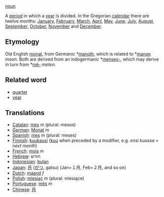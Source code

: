 [[noun]]

A [[period]] in which a [[year]] is divided. In the Gregorian [[calendar]] there are twelve months: [[January]], [[February]], [[March]], [[April]], [[May]], [[June]], [[July]], [[August]], [[September]], [[October]], [[November]] and [[December]].

==Etymology==
Old English [[monat]], from Germanic *[[manoth]], which is related to *[[manon]] ''moon''. Both are derived from an indogermanic *[[menses-]], which may derive in turn from *[[mê-]] ''meten''.

==Related word==

* [[quarter]] 
* [[year]]
==Translations==
*[[Catalan]]: [[mes]] ''m'' (plural: mesos)
*[[German]]: [[Monat]] ''m''
*[[Spanish]]: [[mes]] ''m'' (plural: meses)
*[[Finnish]]: [[kuukausi]] ([[kuu]] when preceded by a modifier, e.g. ''ensi kuussa = next month'')
*[[French]]: [[mois]] ''m''
*[[Hebrew]]: חודש
*[[Indonesian]]: [[bulan]]
*[[Japan]]: [[月]] ([[がつ]], gatsu) (Jan=１月, Feb=２月, and so on)
*[[Dutch]]: [[maand]] ''f''
*[[Polish]]: [[miesiąc]] ''m'' (plural: miesiące)
*[[Portuguese]]: [[mês]] ''m''
*[[Chinese]]: [[月]]